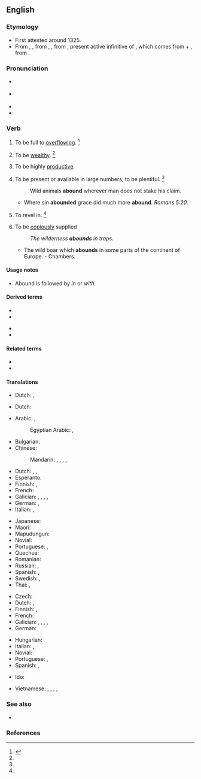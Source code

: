 ==English==

===Etymology===
* First attested around 1325.
* From {{etyl|enm|en}} {{m|enm|abounden}}, {{m|enm|abounde}}, from {{etyl|fro|en}} {{m|fro|abonder}}, {{m|fro|abunder}}, from {{etyl|la|en}} {{m|la|abundāre}}, present active infinitive of {{m|la|abundō||overflow}}, which comes from {{m|la|ab||from, down from}} + {{m|la|undō||surge, swell, rise in waves, move in waves}}, from {{m|la|unda||wave}}.

===Pronunciation===
* {{a|RP}} {{IPA|/əˈbaʊnd/|lang=en}}
* {{a|US}} {{IPA|/əˈbaʊnd/|lang=en}}
* {{audio|en-us-abound.ogg|Audio (US)|lang=en}}
* {{rhymes|aʊnd|lang=en}}

===Verb===
{{en-verb}}

# {{lb|en|intransitive}} To be full to [[overflowing]]. {{defdate|First attested from around (1350 to 1470).}}<ref name=SOED>{{R:SOED5|page=7}}</ref>
# {{lb|en|intransitive|obsolete}} To be [[wealthy]]. {{defdate|Attested from around (1350 to 1470) until the mid 18<sup>th</sup> century.}}<ref name=SOED/>
# {{lb|en|intransitive}} To be highly [[productive]].
# {{lb|en|intransitive}} To be present or available in large numbers; to be plentiful. {{defdate|First attested from around (1350 to 1470).}}<ref name=SOED/>
#: Wild animals '''abound''' wherever man does not stake his claim.
#* Where sin '''abounded''' grace did much more '''abound'''. ''Romans 5:20''.
# {{lb|en|intransitive}} To revel in. {{defdate|Attested from around (1350 to 1470) until the late 18<sup>th</sup> century.}}<ref name=SOED/>
# {{lb|en|intransitive}} To be [[copiously]] supplied
#: ''The wilderness '''abounds''' in traps.''
#* The wild boar which '''abounds''' in some parts of the continent of Europe. - Chambers.

====Usage notes====
* {{sense|copiously supplied}} Abound is followed by ''in'' or ''with''.

====Derived terms====
{{der-top}}
* {{l|en|abound in}}
* {{l|en|abound with}}
{{der-mid}}
* {{l|en|abounder}}
* {{l|en|aboundingly}}
{{der-bottom}}

====Related terms====
* {{l|en|abundance}}
* {{l|en|abundant}}

====Translations====
{{trans-top|to be full to overflowing}}
* Dutch: {{t|nl|zeer productief zijn}}, {{t|nl|overvloedig voortbrengen}}
{{trans-mid}}
{{trans-bottom}}

{{trans-top|to be highly productive}}
* Dutch: {{t|nl|abortuskoorts|m}}
{{trans-mid}}
{{trans-bottom}}

{{trans-top|to be plentiful}}
* Arabic: {{t|ar|كَثُر}}, {{t+|ar|تَوَفَر}}
*: Egyptian Arabic: {{t|arz|كتر|tr=keter|sc=Arab}}, {{t|arz|اتوفر|tr=etwafar|sc=Arab}}
* Bulgarian: {{t|bg|изобилствам|sc=Cyrl}}
* Chinese:
*: Mandarin: {{t+|cmn|盛產|sc=Hani}}, {{t+|cmn|盛产|tr=shèngchǎn|sc=Hani}}, {{t+|cmn|富有|tr=fùyǒu|sc=Hani}}, {{t+|cmn|富於|sc=Hani}}, {{t+|cmn|富于|tr=fùyú|sc=Hani}}
* Dutch: {{t|nl|[[overvloedig]] [[aanwezig]] [[zijn]]}}, {{t+|nl|wemelen}} {{qualifier|van}}, {{t|nl|in grote aantallen voorkomen}}
* Esperanto: {{t+|eo|abundi}}
* Finnish: {{t|fi|[[olla]] [[runsaasti]]}}, {{t|fi|[[olla]] [[tulvillaan]]}}
* French: {{t+|fr|foisonner}}
* Galician: {{t+|gl|abondar}}, {{t+|gl|sobexar}}, {{t+|gl|rebordar}}, {{t+|gl|amorrar}}, {{t+|gl|abouxar}}
* German: {{t|de|[[in|im]] [[Überfluss]] [[vorhanden]] [[sein]]}}, {{t+|de|wimmeln}} {{qualifier|von}}
* Italian: {{t+|it|abbondare}}, {{t|it|[[essere]] [[abbondante]]}}
{{trans-mid}}
* Japanese: {{t+|ja|たくさん|tr=takusan aru|alt=たくさんある|sc=Jpan}}
* Maori: {{t|mi|whakamakuru}}
* Mapudungun: {{t|arn|ünüfn}}
* Novial: {{t|nov|abunda}}
* Portuguese: {{t+|pt|abundar}}, {{t|pt|[[ser]] [[abundante]]}}
* Quechua: {{t|qu|achkachay}}
* Romanian: {{t+|ro|abunda}}
* Russian: {{t+|ru|изоби́ловать|impf}}, {{t+|ru|кише́ть|impf}}
* Spanish: {{t+|es|abundar}}, {{t|es|[[ser]] [[abundante]]}}
* Swedish: {{t|sv|finnas i riklig mängd}}, {{t|sv|finnas i överflöd}}
* Thai: {{t|th|เต็มไปด้วย|tr=dtem bpai dûay}}, {{t|th|อุดมไปด้วย|tr=udom bpai dûay}}
{{trans-bottom}}

{{trans-top|to be copiously supplied}}
* Czech: {{t|cs|oplývat}}
* Dutch: {{t+|nl|wemelen}} {{qualifier|van}}, {{t+|nl|krioelen}} {{qualifier|van}}
* Finnish: {{t|fi|[[olla]] [[runsaasti]]}}, {{t|fi|[[olla]] [[tulvillaan]]}}
* French: {{t+|fr|abonder}}
* Galician: {{t+|gl|abondar}}, {{t+|gl|sobexar}}, {{t+|gl|rebordar}}, {{t+|gl|amorrar}}, {{t+|gl|abouxar}}
* German: {{t+|de|wimmeln}} {{qualifier|von}}
{{trans-mid}}
* Hungarian: {{t+|hu|bővelkedik}}
* Italian: {{t+|it|abbondare}}, {{t|it|essere abbondante}}
* Novial: {{t|nov|abunda}}
* Portuguese: {{t+|pt|abundar}}, {{t|pt|[[ser]] [[abundante]]}}
* Spanish: {{t+|es|abundar}}, {{t|es|[[ser]] [[abundante]]}}
{{trans-bottom}}

{{checktrans-top}}
* Ido: {{t+check|io|abundar}}
{{trans-mid}}
* Vietnamese: {{t-check|vi|có rất nhiều}}, {{t-check|vi|có thừa}}, {{t+check|vi|nhan nhản}}, {{t+check|vi|lúc nhúc}}, {{t+check|vi|đầy dẫy}}
{{trans-bottom}}

===See also===
* {{l|en|bountiful}}

===References===
<references/>